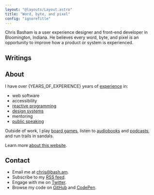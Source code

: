 ```yaml
---
layout: "@layouts/Layout.astro"
title: "Word, byte, and pixel"
config: "ignoreTitle"
---
```



Chris Basham is a user experience designer and front-end developer
in Bloomington, Indiana. He believes every word, byte, and pixel is an opportunity to improve how a product or system is experienced.

## Writings

<WritingsList />

## About

I have over {YEARS_OF_EXPERIENCE} years of [experience](/resume) in:

- web software
- accessibility
- [reactive programming](/reactive-programming)
- [design systems](/design-systems)
- mentoring
- [public speaking](/talks)

Outside of work, I play [board games](/board-games), listen to [audiobooks](/books) and [podcasts](/podcasts), and run trails in sandals.

Learn more [about this website](/colophon).

## Contact

- Email me at chris@bash.am.
- Subscribe to my [RSS feed](/rss.xml).
- Engage with me on [Twitter](https://twitter.com/chrisbasham).
- Browse my code on [GitHub](https://github.com/basham) and [CodePen](https://codepen.io/basham).
